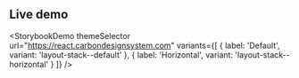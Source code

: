 ## Live demo

<StorybookDemo
  themeSelector
  url="https://react.carbondesignsystem.com"
  variants={[
    {
      label: 'Default',
      variant: 'layout-stack--default'
    },
    {
      label: 'Horizontal',
      variant: 'layout-stack--horizontal'
    }
  ]}
/>
